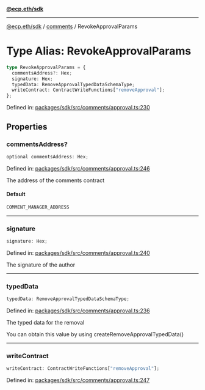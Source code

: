 [**@ecp.eth/sdk**](../../index.mdx)

***

[@ecp.eth/sdk](/sdk-reference/index.mdx) / [comments](/sdk-reference/comments/index.mdx) / RevokeApprovalParams

# Type Alias: RevokeApprovalParams

```ts
type RevokeApprovalParams = {
  commentsAddress?: Hex;
  signature: Hex;
  typedData: RemoveApprovalTypedDataSchemaType;
  writeContract: ContractWriteFunctions["removeApproval"];
};
```

Defined in: [packages/sdk/src/comments/approval.ts:230](https://github.com/ecp-eth/comments-monorepo/blob/main/packages/sdk/src/comments/approval.ts#L230)

## Properties

### commentsAddress?

```ts
optional commentsAddress: Hex;
```

Defined in: [packages/sdk/src/comments/approval.ts:246](https://github.com/ecp-eth/comments-monorepo/blob/main/packages/sdk/src/comments/approval.ts#L246)

The address of the comments contract

#### Default

```ts
COMMENT_MANAGER_ADDRESS
```

***

### signature

```ts
signature: Hex;
```

Defined in: [packages/sdk/src/comments/approval.ts:240](https://github.com/ecp-eth/comments-monorepo/blob/main/packages/sdk/src/comments/approval.ts#L240)

The signature of the author

***

### typedData

```ts
typedData: RemoveApprovalTypedDataSchemaType;
```

Defined in: [packages/sdk/src/comments/approval.ts:236](https://github.com/ecp-eth/comments-monorepo/blob/main/packages/sdk/src/comments/approval.ts#L236)

The typed data for the removal

You can obtain this value by using createRemoveApprovalTypedData()

***

### writeContract

```ts
writeContract: ContractWriteFunctions["removeApproval"];
```

Defined in: [packages/sdk/src/comments/approval.ts:247](https://github.com/ecp-eth/comments-monorepo/blob/main/packages/sdk/src/comments/approval.ts#L247)
